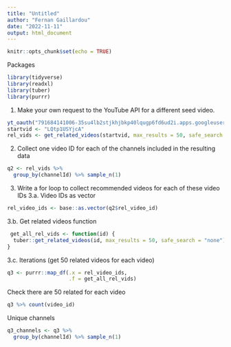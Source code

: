 ---
title: "Untitled"
author: "Fernan Gaillardou"
date: "2022-11-11"
output: html_document
---

```{r setup, include=FALSE}
knitr::opts_chunk$set(echo = TRUE)
```
Packages
```{r}
library(tidyverse)
library(readxl)
library(tuber)
library(purrr)
```
1) Make your own request to the YouTube API for a different seed video.
```{r}
yt_oauth("791684141006-35su4lb2stjkhjbkp40lqugp6fd6ud2i.apps.googleusercontent.com","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")
startvid <- "LQtp1USYjcA"
rel_vids <- get_related_videos(startvid, max_results = 50, safe_search = "none")
```
2) Collect one video ID for each of the channels included in the resulting data
```{r}
q2 <- rel_vids %>% 
  group_by(channelId) %>% sample_n(1)
```
3) Write a for loop to collect recommended videos for each of these video IDs
3.a. Video IDs as vector
```{r}
rel_video_ids <- base::as.vector(q2$rel_video_id)
```
3.b. Get related videos function
```{r}
 get_all_rel_vids <- function(id) {
  tuber::get_related_videos(id, max_results = 50, safe_search = "none")
} 
```
3.c. Iterations (get 50 related videos for each video)
```{r}
q3 <- purrr::map_df(.x = rel_video_ids, 
                    .f = get_all_rel_vids)
```
Check there are 50 related for each video
```{r}
q3 %>% count(video_id)
```
Unique channels
```{r}
q3_channels <- q3 %>% 
  group_by(channelId) %>% sample_n(1)
```

```{r}
```


```{r}
```




